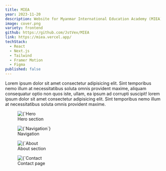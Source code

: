 ```yaml
---
title: MIEA
year: 2023-11-20
description: Website for Myanmar International Education Academy (MIEA)
image: cover.png
variety: frontend
github: https://github.com/JstVex/MIEA
link: https://miea.vercel.app/
techStack:
  - React
  - Next.js
  - Tailwind
  - Framer Motion
  - Figma
published: false
---
```


Lorem ipsum dolor sit amet consectetur adipisicing elit. Sint temporibus nemo illum at necessitatibus soluta omnis provident maxime, aliquam consequatur optio non quos iste, ullam, ea ipsum ad corrupti suscipit! lorem ipsum dolor sit amet consectetur adipisicing elit. Sint temporibus nemo illum at necessitatibus soluta omnis provident maxime.

<figure>
    <Image 
        src={`/images/projects/soteria2.png`}
        alt={`Hero section`}
        width={593}
        height={305}
        priority
    />
    <figcaption>Hero section</figcaption>
</figure>

<figure>
    <Image 
        src={`/images/projects/soteria2.png`}
        alt={`Navigation`}
        width={593}
        height={305}
        priority
    />
    <figcaption>Navigation</figcaption>
</figure>

<figure>
    <Image 
        src={`/images/projects/soteria2.png`}
        alt={`About section`}
        width={593}
        height={305}
        priority
    />
    <figcaption>About section</figcaption>
</figure>

<figure>
    <Image 
        src={`/images/projects/soteria2.png`}
        alt={`Contact page`}
        width={593}
        height={305}
        priority
    />
    <figcaption>Contact page</figcaption>
</figure>